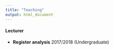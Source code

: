 ```yaml
---
title: "Teaching"
output: html_document
---
```


#### Lecturer 
  * **Register analysis** 2017/2018 (Undergraduate)

  